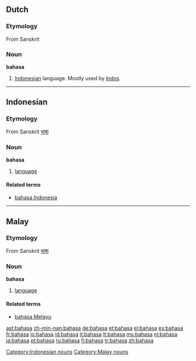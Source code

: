 ==Dutch==

===Etymology===
From Sanskrit

===Noun===
'''bahasa'''

# {{slang|lang=nl}} [[Indonesian]] language. Mostly used by [[Indo]]s.

----

==Indonesian==

===Etymology===
From Sanskrit [[भाषा]]

===Noun===
'''bahasa'''

# [[language]]

====Related terms====
* [[bahasa Indonesia]]

[[Category:Indonesian nouns]]

----

==Malay==

===Etymology===
From Sanskrit [[भाषा]]

===Noun===
'''bahasa'''

# [[language]]

====Related terms====
* [[bahasa Melayu]]

[[Category:Malay nouns]]

[[ast:bahasa]]
[[zh-min-nan:bahasa]]
[[de:bahasa]]
[[et:bahasa]]
[[el:bahasa]]
[[es:bahasa]]
[[fr:bahasa]]
[[io:bahasa]]
[[id:bahasa]]
[[it:bahasa]]
[[lt:bahasa]]
[[ms:bahasa]]
[[nl:bahasa]]
[[ja:bahasa]]
[[pt:bahasa]]
[[ru:bahasa]]
[[fi:bahasa]]
[[tr:bahasa]]
[[zh:bahasa]]